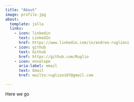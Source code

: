 ```yaml
---
title: "About"
image: profile.jpg
about:
  template: jolla
  links:
    - icon: linkedin
      text: LinkedIn
      href: https://www.linkedin.com/in/andrea-ruglioni
    - icon: github
      text: Github
      href: https://github.com/Ruglio
    - icon: envelope
      aria-label: email
      text: Email
      href: mailto:ruglioni07@gmail.com

---
```


Here we go
